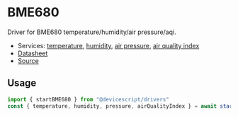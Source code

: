 # BME680

Driver for BME680 temperature/humidity/air pressure/aqi.

-   Services: [temperature](/api/clients/temperature/), [humidity](/api/clients/humidity/), [air pressure](/api/clients/airpressure/), [air quality index](/api/clients/airqualityindex/)
-   [Datasheet](https://www.bosch-sensortec.com/media/boschsensortec/downloads/datasheets/bst-bme680-ds001.pdf)
-   [Source](https://github.com/microsoft/devicescript/blob/main/packages/drivers/src/bme680.ts)

## Usage

```ts
import { startBME680 } from "@devicescript/drivers"
const { temperature, humidity, pressure, airQualityIndex } = await startBME680()
```
